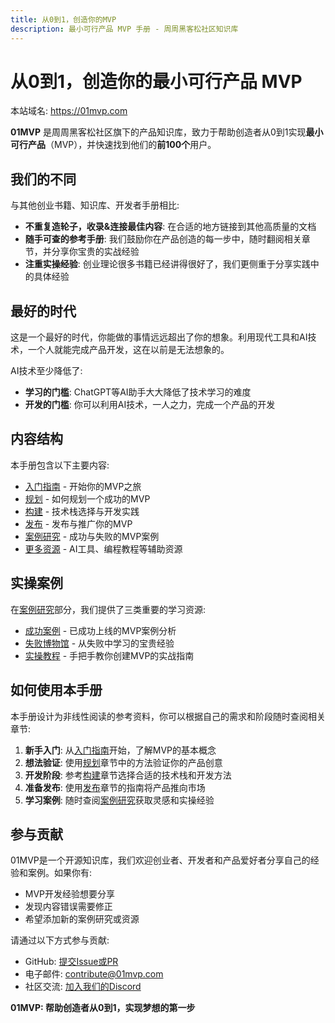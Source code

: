 ```yaml
---
title: 从0到1，创造你的MVP
description: 最小可行产品 MVP 手册 - 周周黑客松社区知识库
---
```


# 从0到1，创造你的最小可行产品 MVP

本站域名: https://01mvp.com

**01MVP** 是周周黑客松社区旗下的产品知识库，致力于帮助创造者从0到1实现**最小可行产品**（MVP），并快速找到他们的**前100个**用户。

## 我们的不同

与其他创业书籍、知识库、开发者手册相比:

- **不重复造轮子，收录&连接最佳内容**: 在合适的地方链接到其他高质量的文档
- **随手可查的参考手册**: 我们鼓励你在产品创造的每一步中，随时翻阅相关章节，并分享你宝贵的实战经验
- **注重实操经验**: 创业理论很多书籍已经讲得很好了，我们更侧重于分享实践中的具体经验

## 最好的时代

这是一个最好的时代，你能做的事情远远超出了你的想象。利用现代工具和AI技术，一个人就能完成产品开发，这在以前是无法想象的。

AI技术至少降低了:

- **学习的门槛**: ChatGPT等AI助手大大降低了技术学习的难度
- **开发的门槛**: 你可以利用AI技术，一人之力，完成一个产品的开发

## 内容结构

本手册包含以下主要内容:

- [入门指南](/docs/introduction) - 开始你的MVP之旅
- [规划](/docs/planning) - 如何规划一个成功的MVP
- [构建](/docs/building) - 技术栈选择与开发实践
- [发布](/docs/launching) - 发布与推广你的MVP
- [案例研究](/docs/case-studies) - 成功与失败的MVP案例
- [更多资源](/docs/resources) - AI工具、编程教程等辅助资源

## 实操案例

在[案例研究](/docs/case-studies)部分，我们提供了三类重要的学习资源:

- [成功案例](/docs/case-studies/success-stories) - 已成功上线的MVP案例分析
- [失败博物馆](/docs/case-studies/failure-museum) - 从失败中学习的宝贵经验
- [实操教程](/docs/case-studies/practical-tutorials) - 手把手教你创建MVP的实战指南

## 如何使用本手册

本手册设计为非线性阅读的参考资料，你可以根据自己的需求和阶段随时查阅相关章节:

1. **新手入门**: 从[入门指南](/docs/introduction)开始，了解MVP的基本概念
2. **想法验证**: 使用[规划](/docs/planning)章节中的方法验证你的产品创意
3. **开发阶段**: 参考[构建](/docs/building)章节选择合适的技术栈和开发方法
4. **准备发布**: 使用[发布](/docs/launching)章节的指南将产品推向市场
5. **学习案例**: 随时查阅[案例研究](/docs/case-studies)获取灵感和实操经验

## 参与贡献

01MVP是一个开源知识库，我们欢迎创业者、开发者和产品爱好者分享自己的经验和案例。如果你有:

- MVP开发经验想要分享
- 发现内容错误需要修正
- 希望添加新的案例研究或资源

请通过以下方式参与贡献:

- GitHub: [提交Issue或PR](https://github.com/mvp-community/01mvp)
- 电子邮件: contribute@01mvp.com
- 社区交流: [加入我们的Discord](https://discord.gg/01mvp)

**01MVP: 帮助创造者从0到1，实现梦想的第一步**

